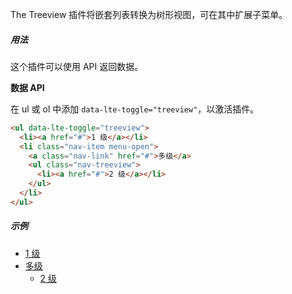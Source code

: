The Treeview 插件将嵌套列表转换为树形视图，可在其中扩展子菜单。

##### 用法

这个插件可以使用 API 返回数据。

**数据 API**

在 ul 或 ol 中添加 `data-lte-toggle="treeview"`，以激活插件。

```html
<ul data-lte-toggle="treeview">
  <li><a href="#">1 级</a></li>
  <li class="nav-item menu-open">
    <a class="nav-link" href="#">多级</a>
    <ul class="nav-treeview">
      <li><a href="#">2 级</a></li>
    </ul>
  </li>
</ul>
```

##### 示例

<ul data-lte-toggle="treeview">
  <li>
    <a href="#">1 级</a>
  </li>
  <li class="nav-item menu-open">
    <a class="nav-link" href="#">
      多级
    </a>
    <ul class="nav-treeview">
      <li>
        <a href="#">2 级</a>
      </li>
    </ul>
  </li>
</ul>
